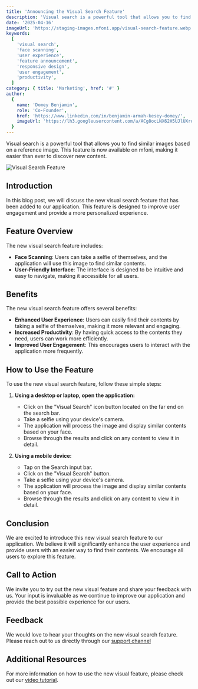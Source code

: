 ```yaml
---
title: 'Announcing the Visual Search Feature'
description: 'Visual search is a powerful tool that allows you to find similar images based on a reference image. This feature is now available on mfoni, making it easier than ever to discover new content.'
date: '2025-04-16'
imageUrl: 'https://staging-images.mfoni.app/visual-search-feature.webp'
keywords:
  [
    'visual search',
    'face scanning',
    'user experience',
    'feature announcement',
    'responsive design',
    'user engagement',
    'productivity',
  ]
category: { title: 'Marketing', href: '#' }
author:
  {
    name: 'Domey Benjamin',
    role: 'Co-Founder',
    href: 'https://www.linkedin.com/in/benjamin-armah-kesey-domey/',
    imageUrl: 'https://lh3.googleusercontent.com/a/ACg8ocLNX62H5UJlUXruUfeBE56E0PXcxTx2TewEsJZuUmglh1zOSyNr=s96-c',
  }
---
```


Visual search is a powerful tool that allows you to find similar images based on a reference image. This feature is now available on mfoni, making it easier than ever to discover new content.

![Visual Search Feature](https://staging-images.mfoni.app/visual-search-feature.webp 'Visual Search Feature')

## Introduction

In this blog post, we will discuss the new visual search feature that has been added to our application. This feature is designed to improve user engagement and provide a more personalized experience.

## Feature Overview

The new visual search feature includes:

- **Face Scanning**: Users can take a selfie of themselves, and the application will use this image to find similar contents.
- **User-Friendly Interface**: The interface is designed to be intuitive and easy to navigate, making it accessible for all users.

## Benefits

The new visual search feature offers several benefits:

- **Enhanced User Experience**: Users can easily find their contents by taking a selfie of themselves, making it more relevant and engaging.
- **Increased Productivity**: By having quick access to the contents they need, users can work more efficiently.
- **Improved User Engagement**: This encourages users to interact with the application more frequently.

## How to Use the Feature

To use the new visual search feature, follow these simple steps:

1. **Using a desktop or laptop, open the application:**

   - Click on the "Visual Search" icon button located on the far end on the search bar.
   - Take a selfie using your device's camera.
   - The application will process the image and display similar contents based on your face.
   - Browse through the results and click on any content to view it in detail.

2. **Using a mobile device:**
   - Tap on the Search input bar.
   - Click on the "Visual Search" button.
   - Take a selfie using your device's camera.
   - The application will process the image and display similar contents based on your face.
   - Browse through the results and click on any content to view it in detail.

## Conclusion

We are excited to introduce this new visual search feature to our application. We believe it will significantly enhance the user experience and provide users with an easier way to find their contents. We encourage all users to explore this feature.

## Call to Action

We invite you to try out the new visual feature and share your feedback with us. Your input is invaluable as we continue to improve our application and provide the best possible experience for our users.

## Feedback

We would love to hear your thoughts on the new visual search feature. Please reach out to us directly through our [support channel](mailto:support@mfoni.app)

## Additional Resources

For more information on how to use the new visual feature, please check out our [video tutorial](https://example.com/tutorial).
